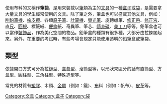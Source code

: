 
使用布料的又稱作'''筆袋'''，是用來裝載以[[筆|筆]]類為主的[[文具|文具]]的一種[[盒子|盒子]]或[[袋|袋]]，是需要拿大量文具的學生經常使用的文具。除了筆之外，筆盒也可以盛載其他文具，例如：[[削鉛筆機|削鉛筆機]]、[[橡皮擦|橡皮擦]]、各類[[原子筆|原子筆]]、[[計算機|計算機]]、[[螢光筆|螢光筆]]、旋轉蠟筆、[[修正带|修正帶]]、[[修正液|修正液]]、直[[尺|尺]]、[[圓規|圓規]]、標籤紙、[[便條|便條]]紙、奇異筆、筆芯、[[隨身碟|隨身碟]]、[[美工刀|美工刀]]等等。鉛筆盒也可以當作[[裝飾品|裝飾品]]，作為美化空間的物品。鉛筆盒的種類有很多種，大部分由拉鍊闔起來。另外，在重要的考試時，有些考場會規定只能使用透明的鉛筆盒或筆袋。

== 類型 ==
依據開口方式可分為拉鏈型、盒蓋型、滾筒型等，以形狀來區分的話有直筒型、方盒型、圓柱型、三角柱型、特殊造型等。

常見的材質有[[塑膠|塑膠]]、木頭、[[金屬|金屬]]（例如：鐵）、[[布|布]]料（例如：帆布）、[[皮革|皮革]]等。{{thing-stub}}

[[Category:文具|Category:文具]]
[[Category:盒子|Category:盒子]]
[[Category:袋|Category:袋]]